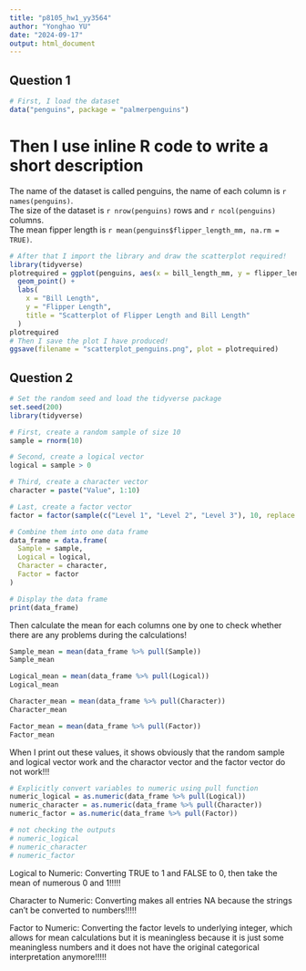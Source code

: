 ```yaml
---
title: "p8105_hw1_yy3564"
author: "Yonghao YU"
date: "2024-09-17"
output: html_document
---
```

## Question 1
```r
# First, I load the dataset
data("penguins", package = "palmerpenguins")

```
# Then I use inline R code to write a short description
The name of the dataset is called penguins, the name of each column is `r names(penguins)`.             
The size of the dataset is `r nrow(penguins)` rows and `r ncol(penguins)` columns.                      
The mean fipper length is `r mean(penguins$flipper_length_mm, na.rm = TRUE)`.



```r
# After that I import the library and draw the scatterplot required!
library(tidyverse)
plotrequired = ggplot(penguins, aes(x = bill_length_mm, y = flipper_length_mm, color = species)) +
  geom_point() +
  labs(
    x = "Bill Length",
    y = "Flipper Length",
    title = "Scatterplot of Flipper Length and Bill Length"
  )
plotrequired
# Then I save the plot I have produced!
ggsave(filename = "scatterplot_penguins.png", plot = plotrequired)
```

## Question 2

```r
# Set the random seed and load the tidyverse package
set.seed(200)
library(tidyverse)

# First, create a random sample of size 10
sample = rnorm(10)

# Second, create a logical vector
logical = sample > 0

# Third, create a character vector
character = paste("Value", 1:10)

# Last, create a factor vector
factor = factor(sample(c("Level 1", "Level 2", "Level 3"), 10, replace = TRUE))

# Combine them into one data frame
data_frame = data.frame(
  Sample = sample,
  Logical = logical,
  Character = character,
  Factor = factor
)

# Display the data frame
print(data_frame)

```
Then calculate the mean for each columns one by one to check whether there are any problems during the calculations!

```r
Sample_mean = mean(data_frame %>% pull(Sample))
Sample_mean
```
```r
Logical_mean = mean(data_frame %>% pull(Logical))
Logical_mean
```

```r
Character_mean = mean(data_frame %>% pull(Character))
Character_mean
```

```r
Factor_mean = mean(data_frame %>% pull(Factor))
Factor_mean
```
When I print out these values, it shows obviously that the random sample and logical vector work and the charactor vector and the factor vector do not work!!!

```r
# Explicitly convert variables to numeric using pull function
numeric_logical = as.numeric(data_frame %>% pull(Logical))
numeric_character = as.numeric(data_frame %>% pull(Character))  
numeric_factor = as.numeric(data_frame %>% pull(Factor))
```
```r
# not checking the outputs 
# numeric_logical
# numeric_character
# numeric_factor
```

Logical to Numeric: Converting TRUE to 1 and FALSE to 0, then take the mean of numerous 0 and 1!!!!!

Character to Numeric:  Converting makes all entries NA because the strings can't be converted to numbers!!!!!

Factor to Numeric: Converting the factor levels to underlying integer, which allows for mean calculations but it is meaningless because it is just some meaningless numbers and it does not have the original categorical interpretation anymore!!!!!
